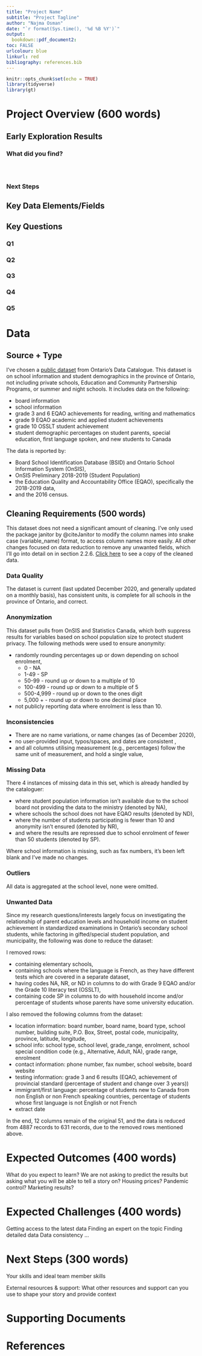 ```yaml
---
title: "Project Name"
subtitle: "Project Tagline"
author: "Najma Osman"
date: "`r format(Sys.time(), '%d %B %Y')`"
output: 
  bookdown::pdf_document2:
toc: FALSE
urlcolour: blue
linkurl: red
bibliography: references.bib
---
```


```r
knitr::opts_chunk$set(echo = TRUE)
library(tidyverse)
library(gt)
```

# Project Overview (600 words)

## Early Exploration Results

### What did you find?

```r

```

```r

```

```r

```

### Next Steps

## Key Data Elements/Fields

## Key Questions

### Q1
### Q2
### Q3
### Q4
### Q5


# Data

## Source + Type

I've chosen a [public dataset](https://data.ontario.ca/dataset/school-information-and-student-demographics) from Ontario's Data Catalogue. This dataset is on school information and student demographics in the province of Ontario, not including private schools, Education and Community Partnership Programs, or summer and night schools. It includes data on the following:

* board information
* school information
* grade 3 and 6 EQAO achievements for reading, writing and mathematics
* grade 9 EQAO academic and applied student achievements
* grade 10 OSSLT student achievement
* student demographic percentages on student parents, special education, first language spoken, and new students to Canada

The data is reported by:

* Board School Identification Database (BSID) and Ontario School Information System (OnSIS),
* OnSIS Preliminary 2018-2019 (Student Population)
* the Education Quality and Accountability Office (EQAO), specifically the 2018-2019 data, 
* and the 2016 census.

## Cleaning Requirements (500 words)

This dataset does not need a significant amount of cleaning. I've only used the package janitor by @citeJanitor to modify the column names into snake case (variable_name) format, to access column names more easily. All other changes focused on data reduction to remove any unwanted fields, which I'll go into detail on in section 2.2.6. [Click here](https://github.com/najmamosman/2400-Proposal/tree/main/outputs/data) to see a copy of the cleaned data.

### Data Quality

The dataset is current (last updated December 2020, and generally updated on a monthly basis), has consistent units, is complete for all schools in the province of Ontario, and correct.

### Anonymization
This dataset pulls from OnSIS and Statistics Canada, which both suppress results for variables based on school population size to protect student privacy. The following methods were used to ensure anonymity:

* randomly rounding percentages up or down depending on school enrolment,
    * 0 - NA
    * 1-49 - SP
    * 50-99 - round up or down to a multiple of 10
    * 100-499 - round up or down to a multiple of 5
    * 500-4,999 - round up or down to the ones digit
    * 5,000 + - round up or down to one decimal place

* not publicly reporting data where enrolment is less than 10.

### Inconsistencies

* There are no name variations, or name changes (as of December 2020),
* no user-provided input, typos/spaces, and dates are consistent ,
* and all columns utilising measurement (e.g., percentages) follow the same unit of measurement, and hold a single value,

### Missing Data
There 4 instances of missing data in this set, which is already handled by the cataloguer:

* where student population information isn't available due to the school board not providing the data to the ministry (denoted by NA),
* where schools the school does not have EQAO results (denoted by ND),
* where the number of students participating is fewer than 10 and anonymity isn't ensured (denoted by NR),
* and where the results are repressed due to school enrolment of fewer than 50 students (denoted by SP).

Where school information is missing, such as fax numbers, it's been left blank and I've made no changes.

### Outliers

All data is aggregated at the school level, none were omitted.   

### Unwanted Data
Since my research questions/interests largely focus on investigating the relationship of parent education levels and household income on student achievement in standardized examinations in Ontario's secondary school students, while factoring in gifted/special student population, and municipality, the following was done to reduce the dataset:
 
I removed rows:

 * containing elementary schools,
 * containing schools where the language is French, as they have different tests which are covered in a separate dataset,
 * having codes NA, NR, or ND in columns to do with Grade 9 EQAO and/or the Grade 10 literacy test (OSSLT),
 * containing code SP in columns to do with household income and/or percentage of students whose parents have some university education.
 
I also removed the following columns from the dataset:

 * location information: board number, board name, board type, school number, building suite, P.O. Box, Street, postal code, municipality, province, latitude, longitude,
 * school info: school type, school level, grade_range, enrolment, school special condition code (e.g., Alternative, Adult, NA), grade range, enrolment
 * contact information: phone number, fax number, school website, board website
 * testing information: grade 3 and 6 results (EQAO, achievement of provincial standard (percentage of student and change over 3 years))
 * immigrant/first language: percentage of students new to Canada from non English or non French speaking countries, percentage of students whose first language is not English or not French
 * extract date
 
 In the end, 12 columns remain of the original 51, and the data is reduced from 4887 records to 631 records, due to the removed rows mentioned above.

# Expected Outcomes (400 words)

What do you expect to learn? We are not asking to predict the results but asking what you will be able to tell a story on? Housing prices? Pandemic control? Marketing results?

# Expected Challenges (400 words)

Getting access to the latest data
Finding an expert on the topic
Finding detailed data
Data consistency
...

# Next Steps (300 words)

Your skills and ideal team member skills

External resources & support: What other resources and support can you use to shape your story and provide context

\newpage

# Supporting Documents

\newpage

# References
